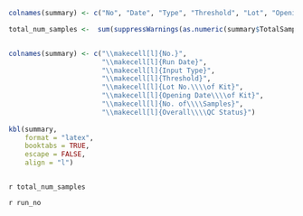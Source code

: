 \newpage 
\section*{\textbf{\underline{KAPA Library Quantification Summary Report}}}

```r

colnames(summary) <- c("No", "Date", "Type", "Threshold", "Lot", "Opening", "TotalSamples", "Status")

total_num_samples <-  sum(suppressWarnings(as.numeric(summary$TotalSamples)), na.rm = TRUE)


colnames(summary) <- c("\\makecell[l]{No.}", 
                       "\\makecell[l]{Run Date}", 
                       "\\makecell[l]{Input Type}", 
                       "\\makecell[l]{Threshold}", 
                       "\\makecell[l]{Lot No.\\\\of Kit}", 
                       "\\makecell[l]{Opening Date\\\\of Kit}", 
                       "\\makecell[l]{No. of\\\\Samples}", 
                       "\\makecell[l]{Overall\\\\QC Status}")
 
kbl(summary,
    format = "latex",
    booktabs = TRUE,
    escape = FALSE,
    align = "l") 



```

\textbf{Total Number of Samples:} `r total_num_samples`

\textbf{Run Number:} `r run_no`

\textbf{Remarks (if any):}

\vspace{2cm}
\renewcommand{\arraystretch}{2}
\begin{tabularx}{\textwidth}{p{3cm}p{6cm}p{3cm}p{6cm}}
Performed By: &  `r performed_by`    & Verified By: & \underline{\hspace{5cm}}  \\
Signature:     &     & Signature:   & \underline{\hspace{5cm}}  \\
Date:          &  `r run_date`    & Date:        & \underline{\hspace{5cm}}  \\
\end{tabularx}


